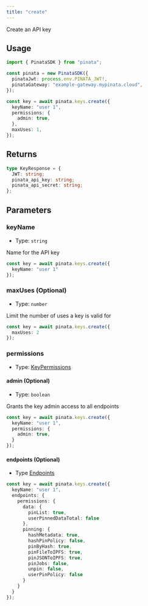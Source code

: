 ```yaml
---
title: "create"
---
```


Create an API key

## Usage

```typescript
import { PinataSDK } from "pinata";

const pinata = new PinataSDK({
  pinataJwt: process.env.PINATA_JWT!,
  pinataGateway: "example-gateway.mypinata.cloud",
});

const key = await pinata.keys.create({
  keyName: "user 1",
  permissions: {
    admin: true,
  },
  maxUses: 1,
});
```

## Returns

```typescript
type KeyResponse = {
  JWT: string;
  pinata_api_key: string;
  pinata_api_secret: string;
};
```

## Parameters

### keyName

- Type: `string`

Name for the API key

```typescript
const key = await pinata.keys.create({
  keyName: "user 1"
});
```

### maxUses (Optional)

- Type: `number`

Limit the number of uses a key is valid for

```typescript
const key = await pinata.keys.create({
  maxUses: 2
});
```

### permissions

- Type: [KeyPermissions](../types#keypermissions)

#### admin (Optional)

- Type: `boolean`

Grants the key admin access to all endpoints

```typescript
const key = await pinata.keys.create({
  keyName: "user 1",
  permissions: {
    admin: true,
  }
});
```

#### endpoints (Optional)

- Type [Endpoints](../types#endpoints)

```typescript
const key = await pinata.keys.create({
  keyName: "user 1",
  endpoints: {
    permissions: {
      data: {
        pinList: true,
        userPinnedDataTotal: false
      },
      pinning: {
        hashMetadata: true,
        hashPinPolicy: false,
        pinByHash: true,
        pinFileToIPFS: true,
        pinJSONToIPFS: true,
        pinJobs: false,
        unpin: false,
        userPinPolicy: false
      }
    }
  }
});
```

